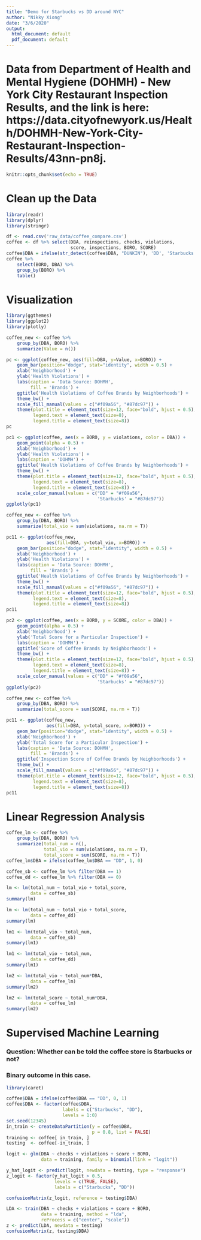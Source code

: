 ```yaml
---
title: "Demo for Starbucks vs DD around NYC"
author: "Nikky Xiong"
date: "3/6/2020"
output:
  html_document: default
  pdf_document: default
---
```


# Data from Department of Health and Mental Hygiene (DOHMH) - New York City Restaurant Inspection Results, and the link is here: https://data.cityofnewyork.us/Health/DOHMH-New-York-City-Restaurant-Inspection-Results/43nn-pn8j.

```r
knitr::opts_chunk$set(echo = TRUE)
```

# Clean up the Data

```r
library(readr)
library(dplyr)
library(stringr)

df <- read.csv('raw_data/coffee_compare.csv')
coffee <- df %>% select(DBA, reinspections, checks, violations, 
                        score, inspections, BORO, SCORE)
coffee$DBA = ifelse(str_detect(coffee$DBA, "DUNKIN"), 'DD', 'Starbucks')
coffee %>% 
    select(BORO, DBA) %>% 
    group_by(BORO) %>% 
    table()
```

# Visualization

```r
library(ggthemes)
library(ggplot2)
library(plotly)

coffee_new <- coffee %>% 
    group_by(DBA, BORO) %>% 
    summarize(Value = n())

pc <- ggplot(coffee_new, aes(fill=DBA, y=Value, x=BORO)) + 
    geom_bar(position="dodge", stat="identity", width = 0.5) +
    xlab('Neighborhood') + 
    ylab('Health Violations') + 
    labs(caption = 'Data Source: DOHMH',
         fill = 'Brands') +
    ggtitle('Health Violations of Coffee Brands by Neighborhoods') +
    theme_bw() +
    scale_fill_manual(values = c("#f09a56", "#87dc97")) +
    theme(plot.title = element_text(size=12, face="bold", hjust = 0.5),
          legend.text = element_text(size=8),
          legend.title = element_text(size=8))
pc
```

```r
pc1 <- ggplot(coffee, aes(x = BORO, y = violations, color = DBA)) + 
    geom_point(alpha = 0.5) +
    xlab('Neighborhood') + 
    ylab('Health Violations') + 
    labs(caption = 'DOHMH') +
    ggtitle('Health Violations of Coffee Brands by Neighborhoods') +
    theme_bw() +
    theme(plot.title = element_text(size=12, face="bold", hjust = 0.5),
          legend.text = element_text(size=8),
          legend.title = element_text(size=8)) +
    scale_color_manual(values = c("DD" = "#f09a56", 
                                  'Starbucks' = "#87dc97"))
ggplotly(pc1)
```

```r
coffee_new <- coffee %>% 
    group_by(DBA, BORO) %>% 
    summarize(total_vio = sum(violations, na.rm = T))

pc11 <- ggplot(coffee_new, 
               aes(fill=DBA, y=total_vio, x=BORO)) + 
    geom_bar(position="dodge", stat="identity", width = 0.5) +
    xlab('Neighborhood') + 
    ylab('Health Violations') + 
    labs(caption = 'Data Source: DOHMH',
         fill = 'Brands') +
    ggtitle('Health Violations of Coffee Brands by Neighborhoods') +
    theme_bw() +
    scale_fill_manual(values = c("#f09a56", "#87dc97")) +
    theme(plot.title = element_text(size=12, face="bold", hjust = 0.5),
          legend.text = element_text(size=8),
          legend.title = element_text(size=8))
pc11
```


```r
pc2 <- ggplot(coffee, aes(x = BORO, y = SCORE, color = DBA)) + 
    geom_point(alpha = 0.5) +
    xlab('Neighborhood') + 
    ylab('Total Score for a Particular Inspection') + 
    labs(caption = 'DOHMH') +
    ggtitle('Score of Coffee Brands by Neighborhoods') +
    theme_bw() +
    theme(plot.title = element_text(size=12, face="bold", hjust = 0.5),
          legend.text = element_text(size=8),
          legend.title = element_text(size=8)) +
    scale_color_manual(values = c("DD" = "#f09a56", 
                                  'Starbucks' = "#87dc97"))
ggplotly(pc2)
```

```r
coffee_new <- coffee %>% 
    group_by(DBA, BORO) %>% 
    summarize(total_score = sum(SCORE, na.rm = T))

pc11 <- ggplot(coffee_new, 
               aes(fill=DBA, y=total_score, x=BORO)) + 
    geom_bar(position="dodge", stat="identity", width = 0.5) +
    xlab('Neighborhood') + 
    ylab('Total Score for a Particular Inspection') + 
    labs(caption = 'Data Source: DOHMH',
         fill = 'Brands') +
    ggtitle('Inspection Score of Coffee Brands by Neighborhoods') +
    theme_bw() +
    scale_fill_manual(values = c("#f09a56", "#87dc97")) +
    theme(plot.title = element_text(size=12, face="bold", hjust = 0.5),
          legend.text = element_text(size=8),
          legend.title = element_text(size=8))
pc11
```

# Linear Regression Analysis 

```r
coffee_lm <- coffee %>% 
    group_by(DBA, BORO) %>% 
    summarize(total_num = n(),
              total_vio = sum(violations, na.rm = T),
              total_score = sum(SCORE, na.rm = T))
coffee_lm$DBA = ifelse(coffee_lm$DBA == "DD", 1, 0)

coffee_sb <- coffee_lm %>% filter(DBA == 1)
coffee_dd <- coffee_lm %>% filter(DBA == 0)
```

```r
lm <- lm(total_num ~ total_vio + total_score,
         data = coffee_sb)
summary(lm)
```

```r
lm <- lm(total_num ~ total_vio + total_score,
         data = coffee_dd)
summary(lm)
```

```r
lm1 <- lm(total_vio ~ total_num,
         data = coffee_sb)
summary(lm1)
```

```r
lm1 <- lm(total_vio ~ total_num,
         data = coffee_dd)
summary(lm1)
```

```r
lm2 <- lm(total_vio ~ total_num*DBA,
         data = coffee_lm)
summary(lm2)
```

```r
lm2 <- lm(total_score ~ total_num*DBA,
         data = coffee_lm)
summary(lm2)
```

# Supervised Machine Learning

### Question: Whether can be told the coffee store is Starbucks or not?
### Binary outcome in this case.

```r
library(caret)

coffee$DBA = ifelse(coffee$DBA == "DD", 0, 1)
coffee$DBA <- factor(coffee$DBA, 
                     labels = c("Starbucks", "DD"), 
                     levels = 1:0) 
set.seed(12345)
in_train <- createDataPartition(y = coffee$DBA, 
                                p = 0.8, list = FALSE)
training <- coffee[ in_train, ]
testing  <- coffee[-in_train, ]
```

```r
logit <- glm(DBA ~ checks + violations + score + BORO, 
             data = training, family = binomial(link = "logit"))

y_hat_logit <- predict(logit, newdata = testing, type = "response")
z_logit <- factor(y_hat_logit > 0.5, 
                  levels = c(TRUE, FALSE), 
                  labels = c("Starbucks", "DD"))

confusionMatrix(z_logit, reference = testing$DBA)
```

```r
LDA <- train(DBA ~ checks + violations + score + BORO, 
             data = training, method = "lda", 
             reProcess = c("center", "scale"))
z <- predict(LDA, newdata = testing)
confusionMatrix(z, testing$DBA)
```

